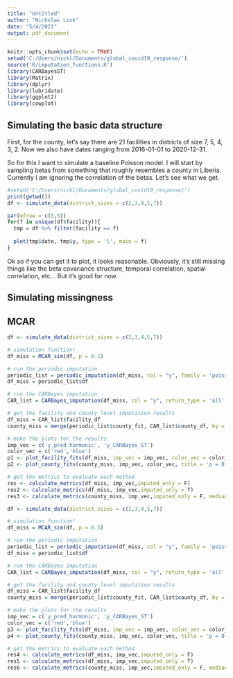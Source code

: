 ---
title: "Untitled"
author: "Nicholas Link"
date: "5/4/2021"
output: pdf_document
---

```{r setup, include=FALSE}
knitr::opts_chunk$set(echo = TRUE)
setwd('C:/Users/nickl/Documents/global_covid19_response/')
source('R/imputation_functions.R')
library(CARBayesST)
library(Matrix)
library(dplyr)
library(lubridate)
library(ggplot2)
library(cowplot)
```

## Simulating the basic data structure

First, for the county, let's say there are 21 facilities in districts of size 7, 5, 4, 3, 2. Now we also have dates ranging from 2016-01-01 to 2020-12-31.

So for this I want to simulate a baseline Poisson model. I will start by sampling betas from something that roughly resembles a county in Liberia. Currently I am ignoring the correlation of the betas. Let's see what we get.


```{r}

#setwd('C:/Users/nickl/Documents/global_covid19_response/')
print(getwd())
df <- simulate_data(district_sizes = c(2,3,4,5,7))

par(mfrow = c(5,5))
for(f in unique(df$facility)){
  tmp = df %>% filter(facility == f)
  
  plot(tmp$date, tmp$y, type = 'l', main = f)
}


```


Ok so if you can get it to plot, it looks reasonable. Obviously, it's still missing things like the beta covariance structure, temporal correlation, spatial correlation, etc... But it's good for now.

## Simulating missingness

## MCAR

```{r}


df <- simulate_data(district_sizes = c(2,3,4,5,7))

# simulation function!
df_miss = MCAR_sim(df, p = 0.1)

# run the periodic imputation
periodic_list = periodic_imputation(df_miss, col = "y", family = 'poisson', group = 'facility', R_PI = 100)
df_miss = periodic_list$df

# run the CARBayes imputation
CAR_list = CARBayes_imputation(df_miss, col = "y", return_type = 'all', burnin = 5000, n.sample = 10000, prediction_sample = T)

# get the facility and county level imputation results
df_miss = CAR_list$facility_df
county_miss = merge(periodic_list$county_fit, CAR_list$county_df, by = 'date')

# make the plots for the results
imp_vec = c('y_pred_harmonic', 'y_CARBayes_ST')
color_vec = c('red','blue')
p1 <- plot_facility_fits(df_miss, imp_vec = imp_vec, color_vec = color_vec)
p2 <- plot_county_fits(county_miss, imp_vec, color_vec, title = 'p = 0.1')

# get the metrics to evaluate each method
res <- calculate_metrics(df_miss, imp_vec,imputed_only = F)
res2 <- calculate_metrics(df_miss, imp_vec,imputed_only = T)
res3 <- calculate_metrics(county_miss, imp_vec,imputed_only = F, median_estimate = T)

```


```{r}

df <- simulate_data(district_sizes = c(2,3,4,5,7))

# simulation function!
df_miss = MCAR_sim(df, p = 0.5)

# run the periodic imputation
periodic_list = periodic_imputation(df_miss, col = "y", family = 'poisson', group = 'facility', R_PI = 100)
df_miss = periodic_list$df

# run the CARBayes imputation
CAR_list = CARBayes_imputation(df_miss, col = "y", return_type = 'all', burnin = 5000, n.sample = 10000, prediction_sample = T)

# get the facility and county level imputation results
df_miss = CAR_list$facility_df
county_miss = merge(periodic_list$county_fit, CAR_list$county_df, by = 'date')

# make the plots for the results
imp_vec = c('y_pred_harmonic', 'y_CARBayes_ST')
color_vec = c('red','blue')
p3 <- plot_facility_fits(df_miss, imp_vec = imp_vec, color_vec = color_vec)
p4 <- plot_county_fits(county_miss, imp_vec, color_vec, title = 'p = 0.5')

# get the metrics to evaluate each method
res4 <- calculate_metrics(df_miss, imp_vec,imputed_only = F)
res5 <- calculate_metrics(df_miss, imp_vec,imputed_only = T)
res6 <- calculate_metrics(county_miss, imp_vec,imputed_only = F, median_estimate = T)
```


```{r}




```

